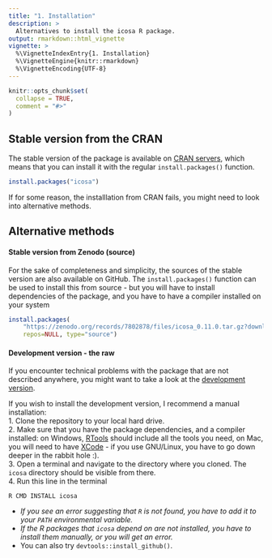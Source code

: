 ---
title: "1. Installation"
description: >
  Alternatives to install the icosa R package. 
output: rmarkdown::html_vignette
vignette: >
  %\VignetteIndexEntry{1. Installation}
  %\VignetteEngine{knitr::rmarkdown}
  %\VignetteEncoding{UTF-8}
---

```{r, include = FALSE}
knitr::opts_chunk$set(
  collapse = TRUE,
  comment = "#>"
)
```

## Stable version from the CRAN


The stable version of the package is available on [CRAN servers](https://cran.r-project.org/package=icosa), which means that you can install it with the regular `install.packages()` function.

```{r cran, eval=FALSE}
install.packages("icosa")
```

If for some reason, the installlation from CRAN fails, you might need to look into alternative methods.

## Alternative methods

#### Stable version from Zenodo (source)

For the sake of completeness and simplicity, the sources of the stable version are also available on GitHub. The `install.packages()` function can be used to install this from source - but you will have to install dependencies of the package, and you have to have a compiler installed on your system 

```{r stable, eval=FALSE}
install.packages(
	"https://zenodo.org/records/7802878/files/icosa_0.11.0.tar.gz?download=1", 
	repos=NULL, type="source")
```

#### Development version - the raw 

If you encounter technical problems with the package that are not described anywhere, you might want to take a look at the [development version](https://github.com/icosa-grid/R-icosa/tree/devel).

If you wish to install the development version, I recommend a manual installation:  
1. Clone the repository to your local hard drive.  
2. Make sure that you have the package dependencies, and a compiler installed: on Windows, [RTools](https://cran.r-project.org/bin/windows/Rtools/) should include all the tools you need, on Mac, you will need to have [XCode](https://developer.apple.com/xcode/) - if you use GNU/Linux, you have to go down deeper in the rabbit hole :).   
3. Open a terminal and navigate to the directory where you cloned. The `icosa` directory should be visible from there.  
4. Run this line in the terminal  

```
R CMD INSTALL icosa
```

- *If you see an error suggesting that `R` is not found, you have to add it to your `PATH` environmental variable.*  
- *If the R packages that `icosa` depend on are not installed, you have to install them manually, or you will get an error.*
- You can also try `devtools::install_github()`. 
